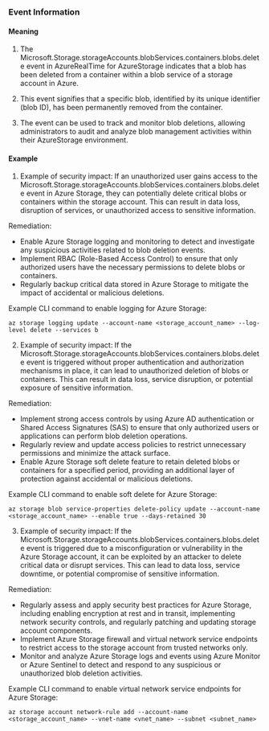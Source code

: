 
### Event Information

#### Meaning

1. The Microsoft.Storage.storageAccounts.blobServices.containers.blobs.delete event in AzureRealTime for AzureStorage indicates that a blob has been deleted from a container within a blob service of a storage account in Azure.

2. This event signifies that a specific blob, identified by its unique identifier (blob ID), has been permanently removed from the container.

3. The event can be used to track and monitor blob deletions, allowing administrators to audit and analyze blob management activities within their AzureStorage environment.

#### Example

1. Example of security impact: If an unauthorized user gains access to the Microsoft.Storage.storageAccounts.blobServices.containers.blobs.delete event in Azure Storage, they can potentially delete critical blobs or containers within the storage account. This can result in data loss, disruption of services, or unauthorized access to sensitive information.

Remediation:
- Enable Azure Storage logging and monitoring to detect and investigate any suspicious activities related to blob deletion events.
- Implement RBAC (Role-Based Access Control) to ensure that only authorized users have the necessary permissions to delete blobs or containers.
- Regularly backup critical data stored in Azure Storage to mitigate the impact of accidental or malicious deletions. 

Example CLI command to enable logging for Azure Storage:
```
az storage logging update --account-name <storage_account_name> --log-level delete --services b
```

2. Example of security impact: If the Microsoft.Storage.storageAccounts.blobServices.containers.blobs.delete event is triggered without proper authentication and authorization mechanisms in place, it can lead to unauthorized deletion of blobs or containers. This can result in data loss, service disruption, or potential exposure of sensitive information.

Remediation:
- Implement strong access controls by using Azure AD authentication or Shared Access Signatures (SAS) to ensure that only authorized users or applications can perform blob deletion operations.
- Regularly review and update access policies to restrict unnecessary permissions and minimize the attack surface.
- Enable Azure Storage soft delete feature to retain deleted blobs or containers for a specified period, providing an additional layer of protection against accidental or malicious deletions.

Example CLI command to enable soft delete for Azure Storage:
```
az storage blob service-properties delete-policy update --account-name <storage_account_name> --enable true --days-retained 30
```

3. Example of security impact: If the Microsoft.Storage.storageAccounts.blobServices.containers.blobs.delete event is triggered due to a misconfiguration or vulnerability in the Azure Storage account, it can be exploited by an attacker to delete critical data or disrupt services. This can lead to data loss, service downtime, or potential compromise of sensitive information.

Remediation:
- Regularly assess and apply security best practices for Azure Storage, including enabling encryption at rest and in transit, implementing network security controls, and regularly patching and updating storage account components.
- Implement Azure Storage firewall and virtual network service endpoints to restrict access to the storage account from trusted networks only.
- Monitor and analyze Azure Storage logs and events using Azure Monitor or Azure Sentinel to detect and respond to any suspicious or unauthorized blob deletion activities.

Example CLI command to enable virtual network service endpoints for Azure Storage:
```
az storage account network-rule add --account-name <storage_account_name> --vnet-name <vnet_name> --subnet <subnet_name>
```

